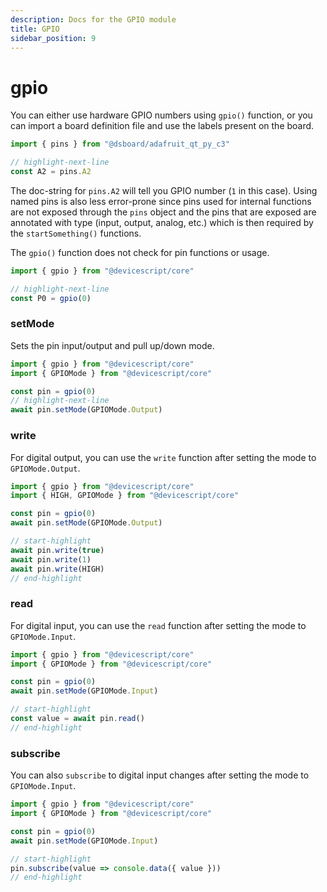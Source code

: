 ```yaml
---
description: Docs for the GPIO module
title: GPIO
sidebar_position: 9
---
```


# gpio

You can either use hardware GPIO numbers using `gpio()` function, or you can import
a board definition file and use the labels present on the board.

```ts
import { pins } from "@dsboard/adafruit_qt_py_c3"

// highlight-next-line
const A2 = pins.A2
```

The doc-string for `pins.A2` will tell you GPIO number (`1` in this case).
Using named pins is also less error-prone since pins used for internal
functions are not exposed through the `pins` object and the pins that are
exposed are annotated with type (input, output, analog, etc.) which is then
required by the `startSomething()` functions.

The `gpio()` function does not check for pin functions or usage.

```ts
import { gpio } from "@devicescript/core"

// highlight-next-line
const P0 = gpio(0)
```

### setMode

Sets the pin input/output and pull up/down mode.

```ts
import { gpio } from "@devicescript/core"
import { GPIOMode } from "@devicescript/core"

const pin = gpio(0)
// highlight-next-line
await pin.setMode(GPIOMode.Output)
```

### write

For digital output, you can use the `write` function
after setting the mode to `GPIOMode.Output`.

```ts
import { gpio } from "@devicescript/core"
import { HIGH, GPIOMode } from "@devicescript/core"

const pin = gpio(0)
await pin.setMode(GPIOMode.Output)

// start-highlight
await pin.write(true)
await pin.write(1)
await pin.write(HIGH)
// end-highlight
```

### read

For digital input, you can use the `read` function
after setting the mode to `GPIOMode.Input`.

```ts
import { gpio } from "@devicescript/core"
import { GPIOMode } from "@devicescript/core"

const pin = gpio(0)
await pin.setMode(GPIOMode.Input)

// start-highlight
const value = await pin.read()
// end-highlight
```

### subscribe

You can also `subscribe` to digital input changes
after setting the mode to `GPIOMode.Input`.

```ts
import { gpio } from "@devicescript/core"
import { GPIOMode } from "@devicescript/core"

const pin = gpio(0)
await pin.setMode(GPIOMode.Input)

// start-highlight
pin.subscribe(value => console.data({ value }))
// end-highlight
```
